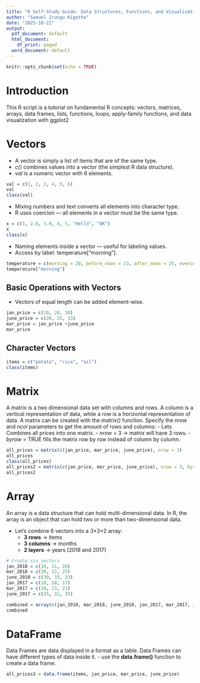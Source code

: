 ```yaml
---
title: "R Self-Study Guide: Data Structures, Functions, and Visualization"
author: "Samuel Irungu Kigotho"
date: "2025-10-22"
output:
  pdf_document: default
  html_document:
    df_print: paged
  word_document: default
---
```


```r
knitr::opts_chunk$set(echo = TRUE)
```

# Introduction 

This R script is a tutorial on fundamental R concepts: vectors, matrices, arrays, data frames, lists, functions, loops, apply-family functions, and data visualization with ggplot2

# Vectors
- A vector is simply a list of items that are of the same type.
- *c()* combines values into a vector (the simplest R data structure).
- *val* is a numeric vector with 6 elements.


```r
val = c(1, 2, 3, 4, 5, 6)
val
class(val)
```
- Mixing numbers and text converts all elements into character type.
- R uses coercion — all elements in a vector must be the same type.

```r
x = c(1, 2.0, 3.0, 4, 5, "Hello", "OK")
x
class(x)

```
- Naming elements inside a vector — useful for labeling values.
- Access by label: temperature["morning"].

```r
temperature = c(morning = 20, before_noon = 23, after_noon = 25, evening = 22, night = 18)
temperature["morning"]
```
## Basic Operations with Vectors
- Vectors of equal length can be added element-wise.
```r
jan_price = c(10, 20, 30)
june_price = c(20, 25, 33)
mar_price = jan_price +june_price
mar_price
```
## Character Vectors
```r
items = c("potato", "rice", "oil")
class(items)

```

# Matrix
A matrix is a two dimensional data set with columns and rows.
A column is a vertical representation of data, while a row is a horizontal representation of data.
A matrix can be created with the *matrix()* function. Specify the *nrow* and *ncol* parameters to get the amount of rows and columns:
  - Lets Combines all prices into one matrix.
  - *nrow* = 3 → matrix will have 3 rows.
  - *byrow* = TRUE fills the matrix row by row instead of column by column.

```r
all_prices = matrix(c(jan_price, mar_price, june_price), nrow = 3)
all_prices
class(all_prices)
all_prices2 = matrix(c(jan_price, mar_price, june_price), nrow = 3, byrow = TRUE)
all_prices2
```

# Array
An array is a data structure that can hold multi-dimensional data. In R, the array is an object that can hold two or more than two-dimensional data.

- Let’s combine 6 vectors into a 3×3×2 array:
  - **3 rows** → items  
  - **3 columns** → months  
  - **2 layers** → years (2018 and 2017)

```r
# Create six vectors
jan_2018 = c(10, 11, 20)
mar_2018 = c(20, 22, 25)
june_2018 = c(30, 33, 33)
jan_2017 = c(10, 10, 17)
mar_2017 = c(18, 23, 21)
june_2017 = c(25, 31, 35)

combined = array(c(jan_2018, mar_2018, june_2018, jan_2017, mar_2017, june_2017), dim = c(3, 3, 2))
combined

```
# DataFrame
Data Frames are data displayed in a format as a table.
Data Frames can have different types of data inside it.
 - use the **data.frame()** function to create a data frame.
 
 ```r
 all_prices3 = data.frame(items, jan_price, mar_price, june_price)
 ```